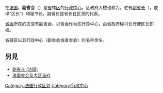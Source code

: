 {{Unreferenced|time=2020-05-26T18:58:53+00:00}}
{{不是|副省级市}}
在[[法国|法国]]，'''副省会'''（{{lang-fr|sous-préfecture}}）是[[省_(法国)|省]]辖[[区_(法国)|区]]的[[法语国家和地区的行政中心|行政中心]]。区政府大楼也称为{{lang|fr|sous-préfecture}}，驻有[[副省长_(法国)|副省长]]（{{lang|fr|sous-préfet}}，或译“区长”）和秘书长。副省长是省长在区里的代表。

[[法国省会及大区首府|省会]]所在的区没有副省会，以省会作为区行政中心，由省政府秘书长行使区长职权。

省辖区以其行政中心（副省会或者省会）的名称命名。

== 另見 ==
* [[副省长_(法国)|副省长 (法国)]]
* [[法国省会及大区首府|法国省会及大区首府]]

[[Category:法国行政区划|Category:法国行政区划]]
[[Category:行政中心|Category:行政中心]]